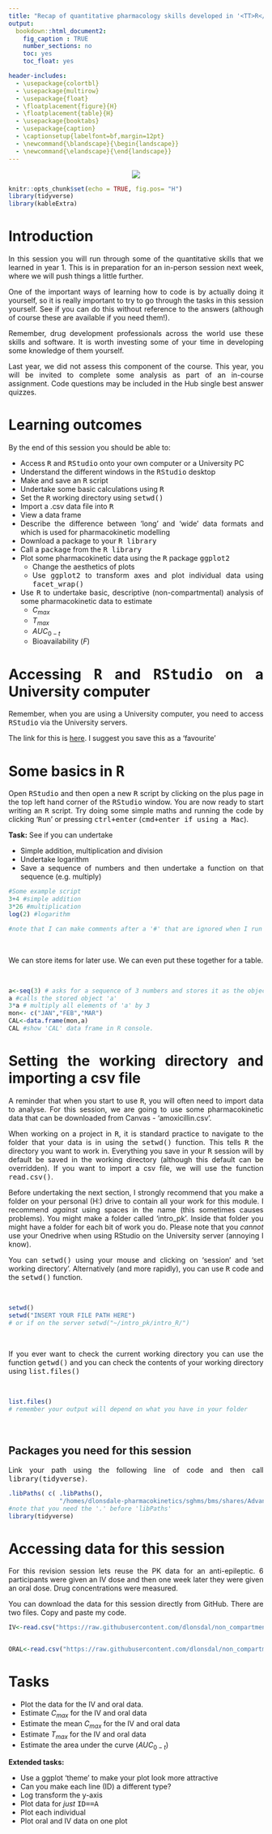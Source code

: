 ```yaml
---
title: "Recap of quantitative pharmacology skills developed in '<TT>R</TT> in year 1'"
output:
  bookdown::html_document2:
    fig_caption : TRUE
    number_sections: no
    toc: yes
    toc_float: yes

header-includes:
  - \usepackage{colortbl}
  - \usepackage{multirow}
  - \usepackage{float}
  - \floatplacement{figure}{H}
  - \floatplacement{table}{H}
  - \usepackage{booktabs}
  - \usepackage{caption}
  - \captionsetup{labelfont=bf,margin=12pt} 
  - \newcommand{\blandscape}{\begin{landscape}}
  - \newcommand{\elandscape}{\end{landscape}}
---
```


<style>
h1.title {
  font-size: 48px;

  text-align: center;
}
h4.author { 
  text-align: center;
}
body {
text-align: justify}
</style>

<center><img src="PK.png"/></center>

```r
knitr::opts_chunk$set(echo = TRUE, fig.pos= "H")
library(tidyverse)
library(kableExtra)
```


# Introduction 

In this session you will run through some of the quantitative skills that we learned in year 1. This is in preparation for an in-person session next week, where we will push things a little further. 

One of the important ways of learning how to code is by actually doing it yourself, so it is really important to try to go through the tasks in this session yourself. See if you can do this without reference to the answers (although of course these are available if you need them!).

Remember, drug development professionals across the world use these skills and software. It is worth investing some of your time in developing some knowledge of them yourself. 

Last year, we did not assess this component of the course. This year, you will be invited to complete some analysis as part of an in-course assignment. Code questions may be included in the Hub single best answer quizzes.

# Learning outcomes  

By the end of this session you should be able to:  
  
* Access <TT>R</TT> and <TT>RStudio</TT> onto your own computer or a University PC
* Understand the different windows in the <TT>RStudio</TT> desktop
* Make and save an  <TT>R</TT> script
* Undertake some basic calculations using  <TT>R</TT>
* Set the  <TT>R</TT> working directory using  <TT>setwd()</TT>
* Import a .csv data file into  <TT>R</TT> 
* View a data frame
* Describe the difference between 'long' and 'wide' data formats and which is used for pharmacokinetic modelling
* Download a package to your  <TT>R library</TT> 
* Call a  <TT>package</TT> from the  <TT>R library</TT>
* Plot some pharmacokinetic data using the  <TT>R</TT> package  <TT>ggplot2</TT>
  + Change the aesthetics of plots 
  + Use  <TT>ggplot2</TT> to transform axes and plot individual data using  <TT>facet_wrap()</TT>
* Use  <TT>R</TT> to undertake basic, descriptive (non-compartmental) analysis of some pharmacokinetic data to estimate
    + $C_{max}$
    + $T_{max}$
    + $AUC_{0-t}$
    + Bioavailability ($F$)
  
# Accessing <TT>R</TT> and <TT>RStudio</TT> on a University computer 

Remember, when you are using a University computer, you need to access <TT>RStudio</TT> via the University servers.

The link for this is [here](https://stats3.sgul.ac.uk/rstudio).  I suggest you save this as a 'favourite'

# Some basics in <TT>R</TT>
Open <TT>RStudio</TT> and then open a new <TT>R</TT> script by clicking on the plus page in the top left hand corner of the <TT>RStudio</TT> window. You are now ready to start writing an <TT>R</TT> script. Try doing some simple maths and running the code by clicking '<TT>Run</TT>' or pressing <TT>ctrl+enter</TT> (<TT>cmd+enter if using a Mac</TT>).
<br>

**Task:** See if you can undertake

* Simple addition, multiplication and division
* Undertake logarithm
* Save a sequence of numbers and then undertake a function on that sequence (e.g. multiply)

``` r
  
#Some example script
3+4 #simple addition
3*26 #multiplication
log(2) #logarithm

#note that I can make comments after a '#' that are ignored when I run lines of code

```
<br>

We can store items for later use. We can even put these together for a table. 

<br>


``` r
a<-seq(3) # asks for a sequence of 3 numbers and stores it as the object 'a'
a #calls the stored object 'a'
3*a # multiply all elements of 'a' by 3
mon<- c("JAN","FEB","MAR")
CAL<-data.frame(mon,a)
CAL #show 'CAL' data frame in R console.
```


# Setting the working directory and importing a csv file  

A reminder that when you start to use <TT>R</TT>, you will often need to import data to analyse. For this session, we are going to use some pharmacokinetic data that can be downloaded from Canvas - 'amoxicillin.csv'. 
  
When working on a project in <TT>R</TT>, it is standard practice to navigate to the folder that your data is in using the  <TT>setwd()</TT> function. This tells <TT>R</TT> the directory you want to work in. Everything you save in your <TT>R</TT> session will by default be saved in the working directory (although this default can be overridden). If you want to import a csv file, we will use the function <TT>read.csv()</TT>. 

Before undertaking the next section, I strongly recommend that you make a folder on your personal (H:) drive to contain all your work for this module. I recommend _against_ using spaces in the name (this sometimes causes problems). You might make a folder called 'intro_pk'. Inside that folder you might have a folder for each bit of work you do. Please note that you _cannot_ use your Onedrive when using RStudio on the University server (annoying I know). 

You can <TT>setwd()</TT>  using your mouse and clicking on 'session' and 'set working directory'. Alternatively (and more rapidly), you can use <TT>R</TT> code and the <TT>setwd()</TT> function.

<br>

``` r
  
setwd()
setwd("INSERT YOUR FILE PATH HERE")
# or if on the server setwd("~/intro_pk/intro_R/")
```

<br>

If you ever want to check the current working directory you can use the function <TT>getwd()</TT> and you can check the contents of your working directory using <TT>list.files()</TT>

<br>

``` r
list.files()
# remember your output will depend on what you have in your folder
```

<br>

## Packages you need for this session

Link your path using the following line of code and then call <TT>library(tidyverse)</TT>.

```r
.libPaths( c( .libPaths(),
              "/homes/dlonsdale-pharmacokinetics/sghms/bms/shares/Advanced-Pharmacokinetics/4.3.2/library") )
#note that you need the '.' before 'libPaths'
library(tidyverse)
```

# Accessing data for this session

For this revision session lets reuse the PK data for an anti-epileptic. 6 participants were given an IV dose and then one week later they were given an oral dose. Drug concentrations were measured.

You can download the data for this session directly from GitHub. There are two files. Copy and paste my code.

```r

IV<-read.csv("https://raw.githubusercontent.com/dlonsdal/non_compartmental/main/docs/PK_IV.csv")


ORAL<-read.csv("https://raw.githubusercontent.com/dlonsdal/non_compartmental/main/docs/PK_oral.csv")

```

# Tasks

* Plot the data for the IV and oral data.
* Estimate $C_{max}$ for the IV and oral data
* Estimate the mean $C_{max}$ for the IV and oral data
* Estimate $T_{max}$ for the IV and oral data
* Estimate the area under the curve ($AUC_{0-t}$)


**Extended tasks:** 

* Use a ggplot 'theme' to make your plot look more attractive 
* Can you make each line (ID) a different type? 
* Log transform the y-axis
* Plot data for *just* <TT>ID==A</TT>
* Plot each individual
* Plot oral and IV data on one plot
 
